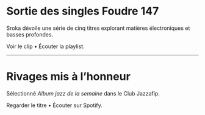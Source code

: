 
# Sortie des singles **Foudre 147**
Sroka dévoile une série de cinq titres explorant matières électroniques et basses profondes.  
<Link href="https://www.youtube.com/watch?v=NowdKhY5WHE">Voir le clip</Link> • <Link href="https://open.spotify.com/playlist/20TDJDv4pOquSoWjThqyxe?si=77b76291de8b416c">Écouter la playlist</Link>.

---

# **Rivages** mis à l’honneur
Sélectionné *Album jazz de la semaine* dans le Club Jazzafip.  
<Link href="https://youtu.be/oWSQA9JlApM">Regarder le titre</Link> • <Link href="https://open.spotify.com/intl-fr/album/5LTbTwTErDPCyERGaNqPQJ?si=Qlp8hUQXQieMSKmwY927rw">Écouter sur Spotify</Link>.
